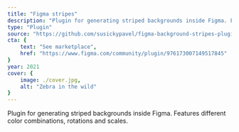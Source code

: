 ```yaml
---
title: "Figma stripes"
description: "Plugin for generating striped backgrounds inside Figma. Features different color combinations, rotations and scales."
type: "Plugin"
source: "https://github.com/susickypavel/figma-background-stripes-plugin"
cta: {
	text: "See marketplace",
	href: "https://www.figma.com/community/plugin/976173007149517845"
}
year: 2021
cover: {
	image: ./cover.jpg,
	alt: "Zebra in the wild" 
}
---
```



Plugin for generating striped backgrounds inside <Link kind="text" href="https://www.figma.com">Figma</Link>. Features different color combinations, rotations and scales.
